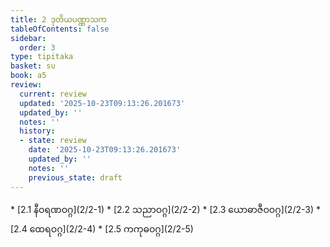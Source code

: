 ```yaml
---
title: 2 ဒုတိယပဏ္ဏာသက
tableOfContents: false
sidebar:
  order: 3
type: tipitaka
basket: su
book: a5
review:
  current: review
  updated: '2025-10-23T09:13:26.201673'
  updated_by: ''
  notes: ''
  history:
  - state: review
    date: '2025-10-23T09:13:26.201673'
    updated_by: ''
    notes: ''
    previous_state: draft
---
```



<ReviewStatus review={frontmatter.review} showDetails={true} />

<HypothesisAnnotation frontmatter={frontmatter} />

<DynamicBreadcrumb />



<TableOfContents book="a5" section="2">
* [2.1 နီဝရဏဝဂ္ဂ](2/2-1)
* [2.2 သညာဝဂ္ဂ](2/2-2)
* [2.3 ယောဓာဇီဝဝဂ္ဂ](2/2-3)
* [2.4 ထေရဝဂ္ဂ](2/2-4)
* [2.5 ကကုဓဝဂ္ဂ](2/2-5)
</TableOfContents>